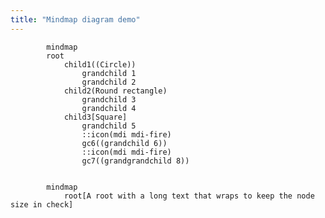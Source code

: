 ```yaml
---
title: "Mindmap diagram demo"
---
```


```mermaid

        mindmap
        root
            child1((Circle))
                grandchild 1
                grandchild 2
            child2(Round rectangle)
                grandchild 3
                grandchild 4
            child3[Square]
                grandchild 5
                ::icon(mdi mdi-fire)
                gc6((grandchild 6))
                ::icon(mdi mdi-fire)
                gc7((grandgrandchild 8))
    
```



```mermaid

        mindmap
            root[A root with a long text that wraps to keep the node size in check]
    
```


